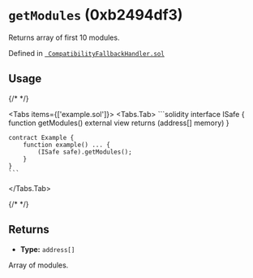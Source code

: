 



# `getModules` (0xb2494df3)



Returns array of first 10 modules.




Defined in [` CompatibilityFallbackHandler.sol`](https://github.com/safe-global/safe-smart-account/tree/v1.4.1/contracts/handler/CompatibilityFallbackHandler.sol#L87)


## Usage

{/* <!-- vale off --> */}

<Tabs items={['example.sol']}>
  <Tabs.Tab>
    ```solidity
    interface ISafe {
        function getModules() external view returns (address[] memory)
    }

    contract Example {
        function example() ... {
            (ISafe safe).getModules();
        }
    }
    ```
  </Tabs.Tab>
</Tabs>

{/* <!-- vale on --> */}

## Returns



  - **Type:** `address[]`

  Array of modules.







